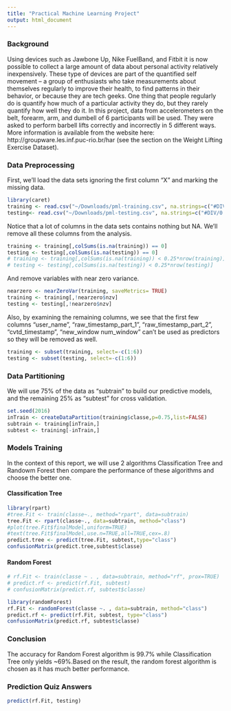 ```yaml
---
title: "Practical Machine Learning Project"
output: html_document
---
```


### Background

Using devices such as Jawbone Up, Nike FuelBand, and Fitbit it is now possible to collect a large amount of data about personal activity relatively inexpensively. These type of devices are part of the quantified self movement – a group of enthusiasts who take measurements about themselves regularly to improve their health, to find patterns in their behavior, or because they are tech geeks. One thing that people regularly do is quantify how much of a particular activity they do, but they rarely quantify how well they do it. In this project, data from accelerometers on the belt, forearm, arm, and dumbell of 6 participants will be used. They were asked to perform barbell lifts correctly and incorrectly in 5 different ways. More information is available from the website here: http://groupware.les.inf.puc-rio.br/har (see the section on the Weight Lifting Exercise Dataset).

### Data Preprocessing

First, we'll load the data sets ignoring the first column "X" and marking the missing data.
```r
library(caret)
training <- read.csv("~/Downloads/pml-training.csv", na.strings=c("#DIV/0!","","NA"))[,-1]
testing<- read.csv("~/Downloads/pml-testing.csv", na.strings=c("#DIV/0!","","NA"))[,-1]
```

Notice that a lot of columns in the data sets contains nothing but NA.  We'll remove all these columns from the analysis.
```r
training <- training[,colSums(is.na(training)) == 0]
testing <- testing[,colSums(is.na(testing)) == 0]
# training <- training[,colSums(is.na(training)) < 0.25*nrow(training)]
# testing <- testing[,colSums(is.na(testing)) < 0.25*nrow(testing)]
```

And remove variables with near zero variance.
```r
nearzero <- nearZeroVar(training, saveMetrics= TRUE)
training <- training[,!nearzero$nzv]
testing <- testing[,!nearzero$nzv]
```

Also, by examining the remaining columns, we see that the first few columns "user_name", "raw_timestamp_part_1", "raw_timestamp_part_2", "cvtd_timestamp", "new_window num_window" can't be used as predictors so they will be removed as well.
```r
training <- subset(training, select=-c(1:6))
testing <- subset(testing, select=-c(1:6))
```

### Data Partitioning
We will use 75% of the data as "subtrain" to build our predictive models, and the remaining 25% as "subtest" for cross validation.
```r
set.seed(2016)
inTrain <- createDataPartition(training$classe,p=0.75,list=FALSE)
subtrain <- training[inTrain,]
subtest <- training[-inTrain,]
```

### Models Training
In the context of this report, we will use 2 algorithms Classification Tree and Randowm Forest then compare the performance of these algorithms and choose the better one.

#### Classification Tree
```r
library(rpart)
#tree.Fit <- train(classe~., method="rpart", data=subtrain)
tree.Fit <- rpart(classe~., data=subtrain, method="class")
#plot(tree.Fit$finalModel,uniform=TRUE)
#text(tree.Fit$finalModel,use.n=TRUE,all=TRUE,cex=.8)
predict.tree <- predict(tree.Fit, subtest,type="class")
confusionMatrix(predict.tree,subtest$classe)
```

#### Random Forest
```r

# rf.Fit <- train(classe ~ . , data=subtrain, method="rf", prox=TRUE)
# predict.rf <- predict(rf.Fit, subtest)
# confusionMatrix(predict.rf, subtest$classe)

library(randomForest)
rf.Fit <- randomForest(classe ~. , data=subtrain, method="class")
predict.rf <- predict(rf.Fit, subtest, type="class")
confusionMatrix(predict.rf, subtest$classe)
```

### Conclusion
The accuracy for Random Forest algorithm is 99.7% while Classification Tree only yields ~69%.Based on the result, the random forest algorithm is chosen as it has much better performance.

### Prediction Quiz Answers
```r
predict(rf.Fit, testing)
```